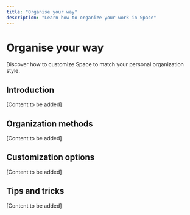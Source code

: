 ```yaml
---
title: "Organise your way"
description: "Learn how to organize your work in Space"
---
```


# Organise your way

Discover how to customize Space to match your personal organization style.

## Introduction

[Content to be added]

## Organization methods

[Content to be added]

## Customization options

[Content to be added]

## Tips and tricks

[Content to be added]